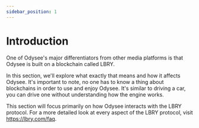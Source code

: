 ---
sidebar_position: 1
---

# Introduction

One of Odysee's major differentiators from other media platforms is that Odysee is built on a blockchain called LBRY.

In this section, we'll explore what exactly that means and how it affects Odysee. It's important to note, no one has to know a thing about blockchains in order to use and enjoy Odysee. It's similar to driving a car, you can drive one without understanding how the engine works.

This section will focus primarily on how Odysee interacts with the LBRY protocol. For a more detailed look at every aspect of the LBRY protocol, visit https://lbry.com/faq.